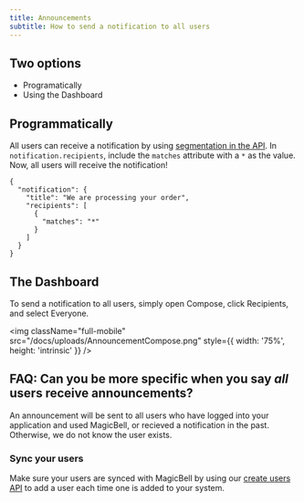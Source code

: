 ```yaml
---
title: Announcements
subtitle: How to send a notification to all users
---
```


## Two options

- Programatically
- Using the Dashboard

## Programmatically

All users can receive a notification by using [segmentation in the API](/docs/segments#how-to-create-segments-using-the-api). In `notification.recipients`, include the `matches` attribute with a `*` as the value. Now, all users will receive the notification!

```shell hideHeader
{
  "notification": {
    "title": "We are processing your order",
    "recipients": [
      {
        "matches": "*"
      }
    ]
  }
}
```

## The Dashboard

To send a notification to all users, simply open Compose, click Recipients, and select Everyone.

<img
  className="full-mobile"
  src="/docs/uploads/AnnouncementCompose.png"
  style={{ width: '75%', height: 'intrinsic' }}
/>

## FAQ: Can you be more specific when you say <i>all</i> users receive announcements?

An announcement will be sent to all users who have logged into your application and used MagicBell, or recieved a notification in the past. Otherwise, we do not know the user exists.

### Sync your users

Make sure your users are synced with MagicBell by using our [create users API](https://magicbell.com/docs/rest-api/reference#create-user) to add a user each time one is added to your system.
